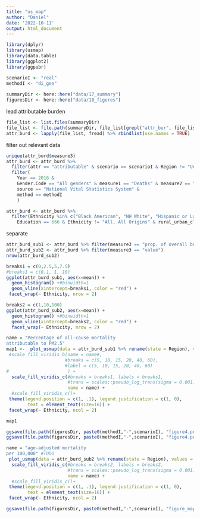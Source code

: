 ```yaml
---
title: "us_map"
author: "Daniel"
date: '2022-10-11'
output: html_document
---
```

```r
library(dplyr)
library(usmap)
library(data.table)
library(ggplot2)
library(ggpubr)
```

```r
scenarioI <- "real"
methodI <- "di_gee"
  
summaryDir <- here::here("data/17_summary") 
figuresDir <- here::here("data/18_figures") 
```

lead attributable burden
```r
file_list <- list.files(summaryDir)
file_list <- file.path(summaryDir, file_list[grepl("attr_bur", file_list)])
attr_burd <- lapply(file_list, fread) %>% rbindlist(use.names = TRUE)
```

filter out relevant data
```r
unique(attr_burd$measure3)
attr_burd <- attr_burd %>% 
  filter(attr == "attributable" & scenario == scenarioI & Region != "United States") %>%
  filter(
    Year == 2016 &
    Gender.Code == "All genders" & measure1 == "Deaths" & measure2 == "age-adjusted rate per 100,000" &
    source == "National Vital Statistics System" & 
    method == methodI 
    ) 

attr_burd <- attr_burd %>%
  filter(Ethnicity %in% c("Black American", "NH White", "Hispanic or Latino White", "American Indian or Alaska Native", "Asian or Pacific Islander") &
    Education == 666 & Ethnicity != "All, All Origins" & rural_urban_class == "All" )

```

separate 
```r
attr_burd_sub1 <- attr_burd %>% filter(measure3 == "prop. of overall burden")
attr_burd_sub2 <- attr_burd %>% filter(measure3 == "value") 
nrow(attr_burd_sub2)
```

```r
breaks1 = c(0,2.5,5,7.5)
#breaks1 = c(0.1, 1, 10)
ggplot(attr_burd_sub1, aes(x=mean)) + 
  geom_histogram() +#binwidth=1
  geom_vline(xintercept=breaks1, color = "red") +
 facet_wrap(~ Ethnicity, nrow = 2)
```

```r
breaks2 = c(1,10,100)
ggplot(attr_burd_sub2, aes(x=mean)) + 
  geom_histogram() +#binwidth=1
  geom_vline(xintercept=breaks2, color = "red") +
  facet_wrap(~ Ethnicity, nrow = 2)
```

```r
name = "Percentage of all-cause mortality
attributable to PM2.5"
map1 <-  plot_usmap(data = attr_burd_sub1 %>% rename(state = Region), values = "mean", color = "white") +
 #scale_fill_viridis_b(name = name#, 
                      #breaks = c(5, 10, 15, 20, 40, 60), 
                      #label = c(5, 10, 15, 20, 40, 60)
#                      ) +
  scale_fill_viridis_c(#breaks = breaks1, labels = breaks1,
                       #trans = scales::pseudo_log_trans(sigma = 0.001),
                       name = name) +
  #scale_fill_viridis_c()+
 theme(legend.position = c(1, .1), legend.justification = c(1, 0),
        text = element_text(size=16)) +
 facet_wrap(~ Ethnicity, ncol = 2)                                                        # Change font size

map1
```

```r
ggsave(file.path(figuresDir, paste0(methodI,"-",scenarioI), "figure4.png"), dpi = 300, map1, height = 12, width = 8)
ggsave(file.path(figuresDir, paste0(methodI,"-",scenarioI), "figure4.pdf"), dpi = 300, map1, height = 12, width = 8)
```

```r
name = "age-adjusted mortality
per 100,000" #TODO
 plot_usmap(data = attr_burd_sub2 %>% rename(state = Region), values = "mean", color = "white") +
  scale_fill_viridis_c(#breaks = breaks2, labels = breaks2,
                       #trans = scales::pseudo_log_trans(sigma = 0.001),
                       name = name) +
  #scale_fill_viridis_c()+
 theme(legend.position = c(1, .1), legend.justification = c(1, 0),
        text = element_text(size=16)) +
 facet_wrap(~ Ethnicity, ncol = 2)   
```
```r
ggsave(file.path(figuresDir, paste0(methodI,"-",scenarioI), "figure_map_state_attributable.png"), dpi = 300, height = 12, width = 8)
```
